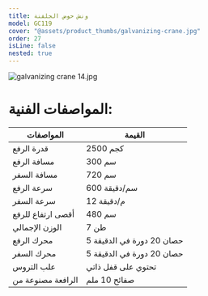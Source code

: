 ```yaml
---
title: ونش حوض الجلفنة
model: GC119
cover: "@assets/product_thumbs/galvanizing-crane.jpg"
order: 27
isLine: false
nested: true
---
```



<ProductTabs />

![galvanizing crane 14.jpg](@assets/article_images/galvanizing-crane/galvanizing-crane-14.jpg)

# المواصفات الفنية:

| المواصفات         | القيمة                    |
| ----------------- | ------------------------- |
| قدرة الرفع        | 2500 كجم                  |
| مسافة الرفع       | 300 سم                    |
| مسافة السفر       | 720 سم                    |
| سرعة الرفع        | 600 سم/دقيقة              |
| سرعة السفر        | 12 م/دقيقة                |
| أقصى ارتفاع للرفع | 480 سم                    |
| الوزن الإجمالي    | 7 طن                      |
| محرك الرفع        | 5 حصان 20 دورة في الدقيقة |
| محرك السفر        | 5 حصان 20 دورة في الدقيقة |
| علب التروس        | تحتوي على قفل ذاتي        |
| الرافعة مصنوعة من | صفائح 10 ملم              |
